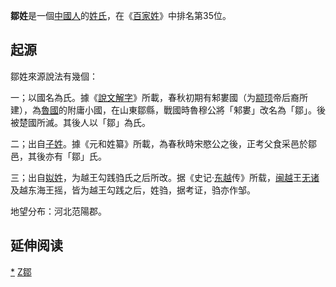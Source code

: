 {{姓氏
|姓氏=邹
|繁體=鄒
|簡體=邹
|拼音=Zōu
|中国大陆=Zou
|台湾=Tsou
|香港=Chau/Chow
|澳门=Chao
|新加坡=Chou/Choh/Chew
|马来西亚=Chiau/Chou/Chow/Choe
|越南=Trâu
|韩国=추
|閩南語白話字=Chau
|閩東語羅馬字=Cĕu
|反切=
|同音字=
|堂号=
|郡望=[[范阳郡|范阳郡]]
}}

'''鄒姓'''是一個[[中國人|中國人]]的[[姓氏|姓氏]]，在《[[百家姓|百家姓]]》中排名第35位。

==起源==
鄒姓來源說法有幾個：

一；以國名為氏。據《[[說文解字|說文解字]]》所載，春秋初期有邾婁國（为[[颛顼|颛顼]]帝后裔所建），為[[魯國|魯國]]的附庸小國，在山東鄒縣，戰國時魯穆公將「邾婁」改名為「鄒」。後被楚國所滅。其後人以「鄒」為氏。

二；出自[[子姓|子姓]]。據《元和姓纂》所載，為春秋時宋愍公之後，正考父食采邑於鄒邑，其後亦有「鄒」氏。

三；出自[[姒姓|姒姓]]，为越王勾践驺氏之后所改。据《史记·[[东越|东越]]传》所载，[[闽越|闽越]]王[[无诸|无诸]]及越东海王摇，皆为越王勾践之后，姓驺，据考证，驺亦作邹。
   
地望分布：河北范陽郡。

== 延伸阅读 ==
{{Wikisource further reading}}

{{中國首一百個姓氏}}
{{台灣首一百個姓氏}}

[[Category:邹姓|*]]
[[Category:漢姓|Z鄒]]